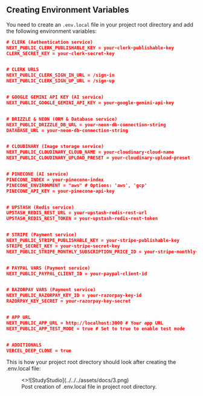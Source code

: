 ## Creating Environment Variables

You need to create an `.env.local` file in your project root directory and add the following environment variables:

```json filename=".env" copy
# CLERK (Authentication service)
NEXT_PUBLIC_CLERK_PUBLISHABLE_KEY = your-clerk-publishable-key
CLERK_SECRET_KEY = your-clerk-secret-key


# CLERK URLS
NEXT_PUBLIC_CLERK_SIGN_IN_URL = /sign-in
NEXT_PUBLIC_CLERK_SIGN_UP_URL = /sign-up


# GOOGLE GEMINI API KEY (AI service)
NEXT_PUBLIC_GOOGLE_GEMINI_API_KEY = your-google-gemini-api-key


# DRIZZLE & NEON (ORM & Database service)
NEXT_PUBLIC_DRIZZLE_DB_URL = your-neon-db-connection-string
DATABASE_URL = your-neon-db-connection-string


# CLOUDINARY (Image storage service)
NEXT_PUBLIC_CLOUDINARY_CLOUD_NAME = your-cloudinary-cloud-name
NEXT_PUBLIC_CLOUDINARY_UPLOAD_PRESET = your-cloudinary-upload-preset


# PINECONE (AI service)
PINECONE_INDEX = your-pinecone-index
PINECONE_ENVIRONMENT = "aws" # Options: 'aws', 'gcp'
PINECONE_API_KEY = your-pinecone-api-key


# UPSTASH (Redis service)
UPSTASH_REDIS_REST_URL = your-upstash-redis-rest-url
UPSTASH_REDIS_REST_TOKEN = your-upstash-redis-rest-token


# STRIPE (Payment service)
NEXT_PUBLIC_STRIPE_PUBLISHABLE_KEY = your-stripe-publishable-key
STRIPE_SECRET_KEY = your-stripe-secret-key
NEXT_PUBLIC_STRIPE_MONTHLY_SUBSCRIPTION_PRICE_ID = your-stripe-monthly-subscription-price-id


# PAYPAL VARS (Payment service)
NEXT_PUBLIC_PAYPAL_CLIENT_ID = your-paypal-client-id


# RAZORPAY VARS (Payment service)
NEXT_PUBLIC_RAZORPAY_KEY_ID = your-razorpay-key-id
RAZORPAY_KEY_SECRET = your-razorpay-key-secret


# APP URL
NEXT_PUBLIC_APP_URL = http://localhost:3000 # Your app URL
NEXT_PUBLIC_APP_TEST_MODE = true # Set to true to enable test mode


# ADDITIONALS
VERCEL_DEEP_CLONE = true
```

This is how your project root directory should look after creating the .env.local file:

<figure>
  <>![StudyStudio](../../../assets/docs/3.png)</>
  <figcaption>
    Post creation of .env.local file in project root directory.
  </figcaption>
</figure>
